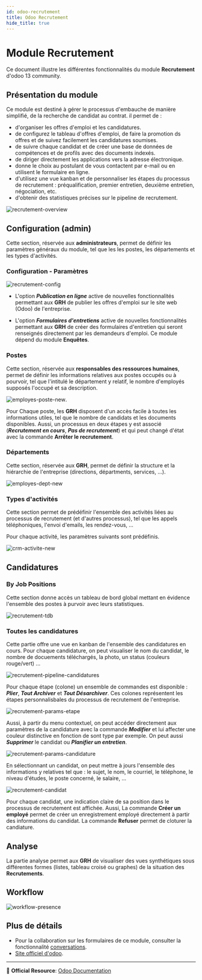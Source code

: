 ```yaml
---
id: odoo-recrutement
title: Odoo Recrutement
hide_title: true
---
```


# Module Recrutement

Ce document illustre les différentes fonctionnalités du module **Recrutement** d'odoo 13 community.

## Présentation du module

Ce module est destiné à gérer le processus d'embauche de manière simplifié, de la recherche de candidat au contrat. il permet de :

- d'organiser les offres d'emploi et les candidatures.
- de configurez le tableau d'offres d'emploi, de faire la promotion ds offres et de suivez facilement les candidatures soumises.
- de suivre  chaque candidat et de créer une base de données de compétences et de profils avec des documents indexés.
- de diriger directement les applications vers la adresse électronique.
- donne le choix au postulant de vous contactent par e-mail ou en utilisent le formulaire en ligne.
- d'utilisez une vue kanban et de personnaliser les étapes du processus de recrutement : préqualification, premier entretien, deuxième entretien, négociation, etc.
- d'obtenir des statistiques précises sur le pipeline de recrutement.

![recrutement-overview](./images/recrutement-overview.png)

## Configuration (admin)

Cette section, réservée aux **administrateurs**, permet de définir les paramètres généraux du module, tel que les les postes, les départements et les types d'activités.

### Configuration - Paramètres

![recrutement-config](./images/recrutement-config.png)

- L'option **_Publication en ligne_** active de nouvelles fonctionnalités permettant aux **GRH** de publier les offres d'emploi sur le site web (Odoo) de l'entreprise.

- L'option **_Formulaires d'entretiens_** active de nouvelles fonctionnalités permettant aux **GRH** de créer des formulaires d'entretien qui seront renseignés directement par les demandeurs d'emploi. Ce module dépend du module **Enquêtes**.

### Postes

Cette section, réservée aux **responsables des ressources humaines**, permet de définir les informations relatives aux postes occupés ou à pourvoir, tel que l'intitulé le département y relatif, le nombre d'employés supposés l'occupé et sa description.

![employes-poste-new](./images/recrutement-poste-new.png).

Pour Chaque poste, les **GRH** disposent d'un accès facile à toutes les informations utiles, tel que le nombre de candidats et les documents disponibles. Aussi, un processus en deux étapes y est associé (**_Recrutement en cours_**, **_Pas de recrutement_**) et qui peut changé d'état avec la commande **Arrêter le recrutement**.

### Départements

Cette section, réservée aux **GRH**, permet de définir la structure et la hiérarchie de l'entreprise (directions, départments, services, ...).

![employes-dept-new](./images/employes-dept-new.png)

### Types d'activités

Cette section permet de prédéfinir l'ensemble des activités liées au processus de recrutement (et d'autres processus), tel que les appels téléphoniques, l'envoi d'emails, les rendez-vous, ...

Pour chaque activité, les paramètres suivants sont prédéfinis.

![crm-activite-new](./images/crm-activite-new.png)

## Candidatures

### By Job Positions

Cette section donne accès un tableau de bord global mettant en évidence l'ensemble des postes à purvoir avec leurs statistiques.

![recrutement-tdb](./images/recrutement-tdb.png)

### Toutes les candidatures

Cette partie offre une vue en kanban de l'ensemble des candidatures en cours. Pour chaque candidature, on peut visualiser le nom du candidat, le nombre de docuements téléchargés, la photo, un status (couleurs rouge/vert) ...

![recrutement-pipeline-candidatures](./images/recrutement-pipeline-candidatures.png)

Pour chaque étape (colone) un ensemble de commandes est disponible : **_Plier_**, **_Tout Archiver_** et **_Tout Désarchiver_**. Ces colones représentent les étapes personnalisbales du processus de recrutement de l'entreprise.

![recrutement-params-etape](./images/recrutement-params-etape.png)

Aussi, à partir du menu contextuel, on peut accéder directement aux paramètres de la candidature avec la commande **_Modifier_** et lui affecter une couleur distinctive en fonction de sont type par exemple. On peut aussi **_Supprimer_** le candidat ou **_Planifier un entretien_**.

![recrutement-params-candidature](./images/recrutement-params-candidature.png)

En sélectionnant un candidat, on peut mettre à jours l'ensemble des informations y relatives tel que : le sujet, le nom, le courriel, le téléphone, le niveau d'études, le poste concerné, le salaire, ...

![recrutement-candidat](./images/recrutement-candidat.png)

Pour chaque candidat, une indication claire de sa position dans le processus de recrutement est affichée. Aussi, La commande **Créer un employé** permet de créer un enregistrement employé directement à partir des informations du candidat. La commande **Refuser** permet de cloturer la candiature.  

## Analyse

La partie analyse permet aux **GRH** de visualiser des vues synthétiques sous différentes formes (listes, tableau croisé ou graphes) de la situation des **Recrutements**.

## Workflow

![workflow-presence](./diagrams/exports/activity-recrutement/activity-recrutement.png)

## Plus de détails

- Pour la collaboration sur les formulaires de ce module, consulter la fonctionnalité [conversations](./odoo-conversations.mdx).
- [Site officiel d'odoo](https://www.odoo.com/fr_FR/page/recruitment).  

----
🔗 **Official Resource**: [Odoo Documentation](https://www.odoo.com/documentation)

